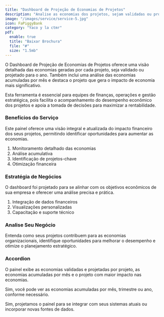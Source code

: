 ```yaml
---
title: "Dashboard de Projeção de Economias de Projetos"
description: "Analise as economias dos projetos, sejam validadas ou projetadas, com dados claros e organizados."
image: "/images/service/service-5.jpg"
icon: FaPiggyBank
category: "Yaco y la ctmr"
pdf:
  enable: true
  title: "Baixar Brochura"
  file: "#"
  size: "1.5mb"
---
```


O Dashboard de Projeção de Economias de Projetos oferece uma visão detalhada das economias geradas por cada projeto, seja validado ou projetado para o ano. Também inclui uma análise das economias acumuladas por mês e destaca o projeto que gera o impacto de economia mais significativo.

Esta ferramenta é essencial para equipes de finanças, operações e gestão estratégica, pois facilita o acompanhamento do desempenho econômico dos projetos e apoia a tomada de decisões para maximizar a rentabilidade.

### Benefícios do Serviço  

Este painel oferece uma visão integral e atualizada do impacto financeiro dos seus projetos, permitindo identificar oportunidades para aumentar as economias.

1. Monitoramento detalhado das economias
2. Análise acumulativa
3. Identificação de projetos-chave
4. Otimização financeira

### Estratégia de Negócios  

O dashboard foi projetado para se alinhar com os objetivos econômicos de sua empresa e oferecer uma análise precisa e prática.

1. Integração de dados financeiros
2. Visualizações personalizadas
3. Capacitação e suporte técnico

### Analise Seu Negócio  

Entenda como seus projetos contribuem para as economias organizacionais, identifique oportunidades para melhorar o desempenho e otimize o planejamento estratégico.

### Accordion  

<Accordion client:load title="Quais dados este painel pode mostrar?">  

O painel exibe as economias validadas e projetadas por projeto, as economias acumuladas por mês e o projeto com maior impacto nas economias.

</Accordion>  

<Accordion client:load title="É possível analisar as economias acumuladas por períodos específicos?">  

Sim, você pode ver as economias acumuladas por mês, trimestre ou ano, conforme necessário.

</Accordion>  

<Accordion client:load title="É compatível com os sistemas contábeis existentes?">  

Sim, projetamos o painel para se integrar com seus sistemas atuais ou incorporar novas fontes de dados.

</Accordion>
